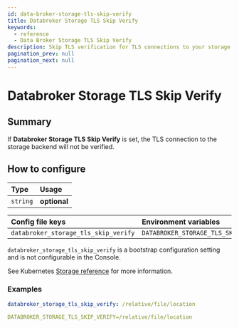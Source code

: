 ```yaml
---
id: data-broker-storage-tls-skip-verify
title: Databroker Storage TLS Skip Verify
keywords:
  - reference
  - Data Broker Storage TLS Skip Verify
description: Skip TLS verification for TLS connections to your storage backend.
pagination_prev: null
pagination_next: null
---
```



# Databroker Storage TLS Skip Verify

## Summary

If **Databroker Storage TLS Skip Verify** is set, the TLS connection to the storage backend will not be verified.

## How to configure

| **Type** | **Usage**    |
| :------- | :----------- |
| `string` | **optional** |

<Tabs>
<TabItem value="Core" label="Core">

| **Config file keys**                 | **Environment variables**            |
| :----------------------------------- | :----------------------------------- |
| `databroker_storage_tls_skip_verify` | `DATABROKER_STORAGE_TLS_SKIP_VERIFY` |

</TabItem>
<TabItem value="Enterprise" label="Enterprise">

`databroker_storage_tls_skip_verify` is a bootstrap configuration setting and is not configurable in the Console.

</TabItem>
<TabItem value="Kubernetes" label="Kubernetes">

See Kubernetes [Storage reference](/docs/deploy/k8s/reference#storage) for more information.

</TabItem>
</Tabs>

### Examples

```yaml
databroker_storage_tls_skip_verify: /relative/file/location

DATABROKER_STORAGE_TLS_SKIP_VERIFY=/relative/file/location
```
